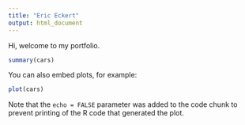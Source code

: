 ```yaml
---
title: "Eric Eckert"
output: html_document
---
```


Hi, welcome to my portfolio. 

```r
summary(cars)
```

You can also embed plots, for example:

```r
plot(cars)
```

Note that the `echo = FALSE` parameter was added to the code chunk to prevent printing of the R code that generated the plot.
